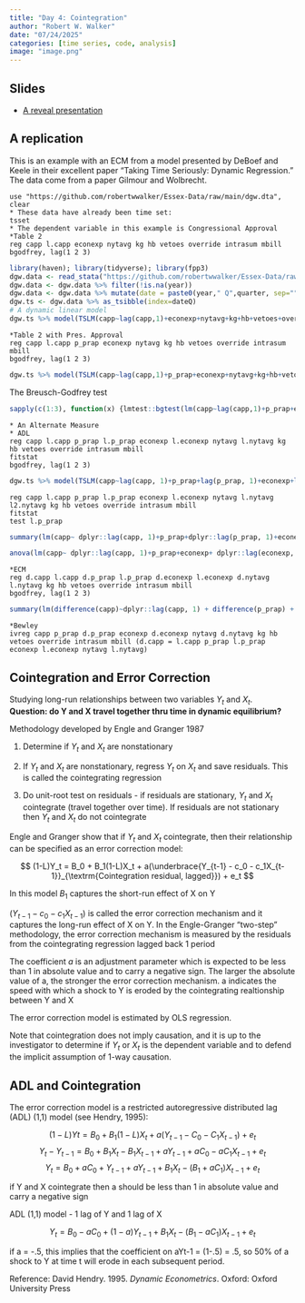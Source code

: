 ```yaml
---
title: "Day 4: Cointegration"
author: "Robert W. Walker"
date: "07/24/2025"
categories: [time series, code, analysis]
image: "image.png"
---
```


## Slides

- [A reveal presentation](https://robertwwalker.github.io/Essex-slides/ESSSSDA252W-Day4/)

## A replication

This is an example with an ECM from a model presented by DeBoef and Keele in their excellent paper "Taking Time Seriously: Dynamic Regression." The data come from a paper Gilmour and Wolbrecht.

```
use "https://github.com/robertwwalker/Essex-Data/raw/main/dgw.dta", clear
* These data have already been time set:
tsset
* The dependent variable in this example is Congressional Approval
*Table 2
reg capp l.capp econexp nytavg kg hb vetoes override intrasum mbill 
bgodfrey, lag(1 2 3)
```

```r
library(haven); library(tidyverse); library(fpp3)
dgw.data <- read_stata("https://github.com/robertwwalker/Essex-Data/raw/main/dgw.dta")
dgw.data <- dgw.data %>% filter(!is.na(year))
dgw.data <- dgw.data %>% mutate(date = paste0(year," Q",quarter, sep="")) %>% mutate(dateQ = yearquarter(date))
dgw.ts <- dgw.data %>% as_tsibble(index=dateQ)
# A dynamic linear model
dgw.ts %>% model(TSLM(capp~lag(capp,1)+econexp+nytavg+kg+hb+vetoes+override+intrasum+mbills)) %>% report()
```

```
*Table 2 with Pres. Approval
reg capp l.capp p_prap econexp nytavg kg hb vetoes override intrasum mbill 
bgodfrey, lag(1 2 3)
```

```r
dgw.ts %>% model(TSLM(capp~lag(capp,1)+p_prap+econexp+nytavg+kg+hb+vetoes+override+intrasum+mbills)) %>% report()
```

The Breusch-Godfrey test

```r
sapply(c(1:3), function(x) {lmtest::bgtest(lm(capp~lag(capp,1)+p_prap+econexp+nytavg+kg+hb+vetoes+override+intrasum+mbills, data=dgw.ts), order = x)})
```

```
* An Alternate Measure
* ADL
reg capp l.capp p_prap l.p_prap econexp l.econexp nytavg l.nytavg kg hb vetoes override intrasum mbill 
fitstat
bgodfrey, lag(1 2 3)
```

```r
dgw.ts %>% model(TSLM(capp~lag(capp, 1)+p_prap+lag(p_prap, 1)+econexp+lag(econexp,1)+nytavg+lag(nytavg, 1)+kg+hb+vetoes+override+intrasum+mbills)) %>% gg_tsresiduals()
```

```
reg capp l.capp p_prap l.p_prap econexp l.econexp nytavg l.nytavg l2.nytavg kg hb vetoes override intrasum mbill 
fitstat
test l.p_prap 
```

```r
summary(lm(capp~ dplyr::lag(capp, 1)+p_prap+dplyr::lag(p_prap, 1)+econexp+ dplyr::lag(econexp, 1)+ nytavg+ dplyr::lag(nytavg, 1) + dplyr::lag(nytavg, 2)+ kg+hb+vetoes+override+intrasum+mbills, data=dgw.data))
```

```r
anova(lm(capp~ dplyr::lag(capp, 1)+p_prap+econexp+ dplyr::lag(econexp, 1)+ nytavg+ dplyr::lag(nytavg, 1) + dplyr::lag(nytavg, 2)+ kg+hb+vetoes+override+intrasum+mbills, data=dgw.data), lm(capp~ dplyr::lag(capp, 1)+p_prap+dplyr::lag(p_prap, 1)+econexp+ dplyr::lag(econexp, 1)+ nytavg+ dplyr::lag(nytavg, 1) + dplyr::lag(nytavg, 2)+ kg+hb+vetoes+override+intrasum+mbills, data=dgw.data)) 
```

```
*ECM
reg d.capp l.capp d.p_prap l.p_prap d.econexp l.econexp d.nytavg l.nytavg kg hb vetoes override intrasum mbill 
bgodfrey, lag(1 2 3)
```

```r
summary(lm(difference(capp)~dplyr::lag(capp, 1) + difference(p_prap) +  dplyr::lag(p_prap, 1)+ difference(econexp)+lag(econexp, 1)+difference(nytavg) + dplyr::lag(nytavg) +  kg +  hb +  vetoes + override +  intrasum +  mbills, data=dgw.data))
```


```
*Bewley
ivreg capp p_prap d.p_prap econexp d.econexp nytavg d.nytavg kg hb vetoes override intrasum mbill (d.capp = l.capp p_prap l.p_prap econexp l.econexp nytavg l.nytavg)
```

## Cointegration and Error Correction

Studying long-run relationships between two variables $Y_t$ and $X_t$.  
**Question: do Y and X travel together thru time in dynamic equilibrium?**

Methodology developed by Engle and Granger 1987

1. Determine if $Y_t$ and $X_t$ are nonstationary

2. If $Y_t$ and $X_t$ are nonstationary, regress $Y_t$ on $X_t$ and save residuals.  This is called the cointegrating regression

3. Do unit-root test on residuals - if residuals are stationary, $Y_t$ and $X_t$ cointegrate (travel together over time).  If residuals are not stationary then $Y_t$ and $X_t$ do not cointegrate

Engle and Granger show that if $Y_t$ and $X_t$ cointegrate, then their relationship can be specified as an error correction model:

$$
(1-L)Y_t = B_0 + B_1(1-L)X_t + a(\underbrace{Y_{t-1} - c_0 - c_1X_{t-1}}_{\textrm{Cointegration residual, lagged}}) + e_t
$$

In this model $B_1$ captures the short-run effect of X on Y

$(Y_{t-1} -c_0 - c_1X_{t-1})$ is called the error correction mechanism and it captures the long-run effect of X on Y.  In the Engle-Granger "two-step" methodology, the error correction mechanism is measured by the residuals from the cointegrating regression lagged back 1 period

The coefficient $a$ is an adjustment parameter which is expected to be less than 1 in absolute value and to carry a negative sign.  The larger the absolute value of a, the stronger the error correction mechanism.  a indicates the speed with which a shock to Y is eroded by the cointegrating realtionship between Y and X

The error correction model is estimated by OLS regression.

Note that cointegration does not imply causation, and it is up to the investigator to determine if $Y_t$ or $X_t$ is the dependent variable and to defend the implicit assumption of 1-way causation.  


## ADL and Cointegration

The error correction model is a restricted autoregressive distributed lag (ADL) (1,1) model (see Hendry, 1995):

$$
(1-L)Yt = B_0 + B_1(1-L)X_t + a(Y_{t-1} - C_0 - C_1X_{t-1}) + e_t
$$
$$
Y_t - Y_{t-1} = B_0 + B_1X_t - B_1X_{t-1} + aY_{t-1} + aC_0 - aC_1X_{t-1} + e_t
$$
$$
Y_t = B_0 + aC_0 + Y_{t-1} + aY_{t-1} + B_1 X_t - (B_1 + aC_1)X_{t-1} + e_t
$$

if Y and X cointegrate then a should be less than 1 in absolute value and carry a negative sign

ADL (1,1) model - 1 lag of Y and 1 lag of X

$$
Y_t = B_0  -aC_0 + (1-a)Y_{t-1} + B_1 X_t - (B_1 -aC_1)X_{t-1} + e_t
$$

if a = -.5, this implies that the coefficient on aYt-1 = (1-.5) = .5, so 50% of a shock to Y at time t will erode in each subsequent period.


Reference: David Hendry. 1995. *Dynamic Econometrics*. Oxford: Oxford University Press
